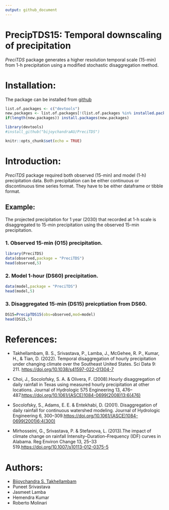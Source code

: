 ```yaml
---
output: github_document
---
```


# PrecipTDS15: Temporal downscaling of precipitation
  
*PreciTDS* package generates a higher resolution temporal scale (15-min) from 1-h precipitation using a modified stochastic disaggregation method.

# Installation:

The package can be installed from [github](https://github.com/bijoychandraAU/PreciTDS)

```r
list.of.packages <- c("devtools")
new.packages <- list.of.packages[!(list.of.packages %in% installed.packages()[,"Package"])]
if(length(new.packages)) install.packages(new.packages)

library(devtools)
#install_github("bijoychandraAU/PreciTDS")
```


```r
knitr::opts_chunk$set(echo = TRUE)
```

# Introduction:

*PreciTDS* package required both observed (15-min) and model (1-h) precipitation data. Both precipitation can be either continuous or discontinuous time series format. They have to be either dataframe or tibble format. 

## Example:

The projected precipitation for 1 year (2030) that recorded at 1-h scale is disaggregated to 15-min precipitation using the observed 15-min precipitation.  

### 1. Observed 15-min (O15) precipitation.

```r
library(PreciTDS)
data(observed,package = "PreciTDS")
head(observed,5)
```

### 2. Model 1-hour (DS60) precipitation.

```r
data(model,package = "PreciTDS")
head(model,5)
```

### 3. Disaggregated 15-min (DS15) preicptiation from DS60.

```r
DS15=PrecipTDS15(obs=observed,mod=model)
head(DS15,5)
```


# References:
 - Takhellambam, B. S., Srivastava, P., Lamba, J., McGehee, R. P., Kumar, H., & Tian, D. (2022). Temporal disaggregation of hourly precipitation under changing climate over the Southeast United States. Sci Data 9: 211. [https://doi.org/10.1038/s41597-022-01304-7](https://doi.org/10.1038/s41597-022-01304-7) 
 
 - Choi, J., Socolofsky, S. A. & Olivera, F. (2008).Hourly disaggregation of daily rainfall in Texas  using measured hourly precipitation at other locations. Journal of Hydrologic 575 Engineering 13, 476–487.[https://doi.org/10.1061/(ASCE)1084-0699(2008)13:6(476)](https://doi.org/10.1061/(ASCE)1084-0699(2008)13:6(476))
 
 - Socolofsky, S., Adams, E. E. & Entekhabi, D. (2001). Disaggregation of daily rainfall for  continuous watershed modeling. Journal of Hydrologic Engineering 6, 300–309.[https://doi.org/10.1061/(ASCE)1084-0699(2001)6:4(300)](https://doi.org/10.1061/(ASCE)1084-0699(2001)6:4(300))
 
 - Mirhosseini, G., Srivastava, P. & Stefanova, L. (2013).The impact of climate change on rainfall  Intensity–Duration–Frequency (IDF) curves in Alabama. Reg Environ Change 13, 25–33 519.[https://doi.org/10.1007/s10113-012-0375-5](https://doi.org/10.1007/s10113-012-0375-5)

# Authors:
 - [Bijoychandra S. Takhellambam](https://github.com/bijoychandraAU)
 - Puneet Srivastava
 - Jasmeet Lamba
 - Hemendra Kumar
 - Roberto Molinari
  

